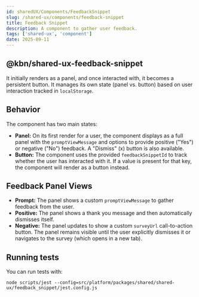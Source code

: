```yaml
---
id: sharedUX/Components/FeedbackSnippet
slug: /shared-ux/components/feedback-snippet
title: Feedback Snippet
description: A component to gather user feedback.
tags: ['shared-ux', 'component']
date: 2025-09-11
---
```


## @kbn/shared-ux-feedback-snippet

It initially renders as a panel, and once interacted with, it becomes a persistent button. It manages its own state (panel vs. button) based on user interaction tracked in `localStorage`.

## Behavior
The component has two main states:
- **Panel:** On its first render for a user, the component displays as a full panel with the `promptViewMessage` and options to provide positive ("Yes") or negative ("No") feedback. A "Dismiss" (x) button is also available.
- **Button:** The component uses the provided `feedbackSnippetId` to track whether the user has interacted with it. If a value is present for that key, the component will render as a button instead.

## Feedback Panel Views
- **Prompt:** The panel shows a custom `promptViewMessage` to gather feedback from the user.
- **Positive:** The panel shows a thank you message and then automatically dismisses itself.
- **Negative:** The panel updates to show a custom `surveyUrl` call-to-action button. The panel remains visible until the user explicitly dismisses it or navigates to the survey (which opens in a new tab).

## Running tests
You can run tests with:

`node scripts/jest --config=src/platform/packages/shared/shared-ux/feedback_snippet/jest.config.js`
